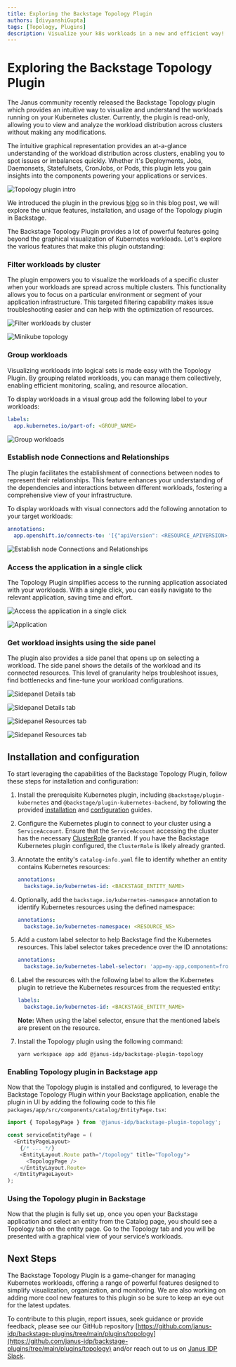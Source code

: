 ```yaml
---
title: Exploring the Backstage Topology Plugin
authors: [divyanshiGupta]
tags: [Topology, Plugins]
description: Visualize your k8s workloads in a new and efficient way!
---
```


<ArchiveBanner />

# Exploring the Backstage Topology Plugin

The Janus community recently released the Backstage Topology plugin which provides an intuitive way to visualize and understand the workloads running on your Kubernetes cluster.
Currently, the plugin is read-only, allowing you to view and analyze the workload distribution across clusters without making any modifications.

The intuitive graphical representation provides an at-a-glance understanding of the workload distribution across clusters, enabling you to spot issues or imbalances quickly. Whether it's Deployments, Jobs, Daemonsets, Statefulsets, CronJobs, or Pods, this plugin lets you gain insights into the components powering your applications or services.

![Topology plugin intro](./topology-plugin-intro.png)

We introduced the plugin in the previous [blog](/blog/2023/03/06/topology/) so in this blog post, we will explore the unique features, installation, and usage of the Topology plugin in Backstage.

The Backstage Topology Plugin provides a lot of powerful features going beyond the graphical visualization of Kubernetes workloads. Let's explore the various features that make this plugin outstanding:

### Filter workloads by cluster

The plugin empowers you to visualize the workloads of a specific cluster when your workloads are spread across multiple clusters. This functionality allows you to focus on a particular environment or segment of your application infrastructure. This targeted filtering capability makes issue troubleshooting easier and can help with the optimization of resources.

![Filter workloads by cluster](./filter-by-cluster.png)

![Minikube topology](./minikube-topology.png)

### Group workloads

Visualizing workloads into logical sets is made easy with the Topology Plugin. By grouping related workloads, you can manage them collectively, enabling efficient monitoring, scaling, and resource allocation.

To display workloads in a visual group add the following label to your workloads:

```yaml
labels:
  app.kubernetes.io/part-of: <GROUP_NAME>
```

![Group workloads](./group-workloads.png)

### Establish node Connections and Relationships

The plugin facilitates the establishment of connections between nodes to represent their relationships. This feature enhances your understanding of the dependencies and interactions between different workloads, fostering a comprehensive view of your infrastructure.

To display workloads with visual connectors add the following annotation to your target workloads:

```yaml
annotations:
  app.openshift.io/connects-to: '[{"apiVersion": <RESOURCE_APIVERSION>,"kind": <RESOURCE_KIND>,"name": <RESOURCE_NAME>}]'
```

![Establish node Connections and Relationships](./visual-connector.png)

### Access the application in a single click

The Topology Plugin simplifies access to the running application associated with your workloads. With a single click, you can easily navigate to the relevant application, saving time and effort.

![Access the application in a single click](./ingress-decorator.png)

![Application](./showcase-website.png)

### Get workload insights using the side panel

The plugin also provides a side panel that opens up on selecting a workload. The side panel shows the details of the workload and its connected resources. This level of granularity helps troubleshoot issues, find bottlenecks and fine-tune your workload configurations.

![Sidepanel Details tab](./sidepanel-details1.png)

![Sidepanel Details tab](./sidepanel-details2.png)

![Sidepanel Resources tab](./sidepanel-resources1.png)

![Sidepanel Resources tab](./sidepanel-resources2.png)

## Installation and configuration

To start leveraging the capabilities of the Backstage Topology Plugin, follow these steps for installation and configuration:

1. Install the prerequisite Kubernetes plugin, including `@backstage/plugin-kubernetes` and `@backstage/plugin-kubernetes-backend`, by following the provided [installation](https://backstage.io/docs/features/kubernetes/installation) and [configuration](https://backstage.io/docs/features/kubernetes/configuration) guides.

2. Configure the Kubernetes plugin to connect to your cluster using a `ServiceAccount`. Ensure that the `ServiceAccount` accessing the cluster has the necessary [ClusterRole](https://backstage.io/docs/features/kubernetes/configuration#role-based-access-control) granted. If you have the Backstage Kubernetes plugin configured, the `ClusterRole` is likely already granted.

3. Annotate the entity's `catalog-info.yaml` file to identify whether an entity contains Kubernetes resources:

   ```yaml
   annotations:
     backstage.io/kubernetes-id: <BACKSTAGE_ENTITY_NAME>
   ```

4. Optionally, add the `backstage.io/kubernetes-namespace` annotation to identify Kubernetes resources using the defined namespace:

   ```yaml
   annotations:
     backstage.io/kubernetes-namespace: <RESOURCE_NS>
   ```

5. Add a custom label selector to help Backstage find the Kubernetes resources. This label selector takes precedence over the ID annotations:

   ```yaml
   annotations:
     backstage.io/kubernetes-label-selector: 'app=my-app,component=front-end'
   ```

6. Label the resources with the following label to allow the Kubernetes plugin to retrieve the Kubernetes resources from the requested entity:

   ```yaml
   labels:
     backstage.io/kubernetes-id: <BACKSTAGE_ENTITY_NAME>
   ```

   **Note:** When using the label selector, ensure that the mentioned labels are present on the resource.

7. Install the Topology plugin using the following command:
   ```console
   yarn workspace app add @janus-idp/backstage-plugin-topology
   ```

### Enabling Topology plugin in Backstage app

Now that the Topology plugin is installed and configured, to leverage the Backstage Topology Plugin within your Backstage application, enable the plugin in UI by adding the following code to this file `packages/app/src/components/catalog/EntityPage.tsx`:

```javascript
import { TopologyPage } from '@janus-idp/backstage-plugin-topology';

const serviceEntityPage = (
  <EntityPageLayout>
    {/* ... */}
    <EntityLayout.Route path="/topology" title="Topology">
      <TopologyPage />
    </EntityLayout.Route>
  </EntityPageLayout>
);
```

### Using the Topology plugin in Backstage

Now that the plugin is fully set up, once you open your Backstage application and select an entity from the Catalog page, you should see a Topology tab on the entity page. Go to the Topology tab and you will be presented with a graphical view of your service’s workloads.

## Next Steps

The Backstage Topology Plugin is a game-changer for managing Kubernetes workloads, offering a range of powerful features designed to simplify visualization, organization, and monitoring. We are also working on adding more cool new features to this plugin so be sure to keep an eye out for the latest updates.

To contribute to this plugin, report issues, seek guidance or provide feedback, please see our GitHub repository [https://github.com/janus-idp/backstage-plugins/tree/main/plugins/topology](https://github.com/janus-idp/backstage-plugins/tree/main/plugins/topology) and/or reach out to us on [Janus IDP Slack](https://join.slack.com/t/janus-idp/shared_invite/zt-1nii16o6e-SGscZ4YtAktL6rRtZZBUfA).
